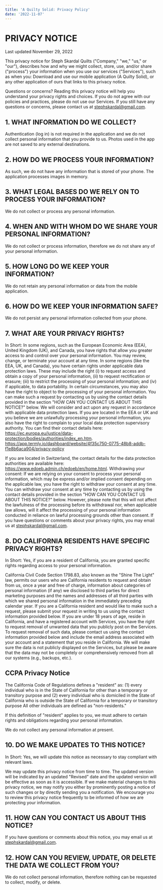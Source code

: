 ```yaml
---
title: 'A Quilty Solid: Privacy Policy'
date: '2022-11-07'
---
```


# PRIVACY NOTICE

Last updated November 29, 2022

This privacy notice for Steph Skardal Quilts ("Company," "we," "us," or "our"), describes how and why we might collect, store, use, and/or share ("process") your information when you use our services ("Services"), such as when you:
Download and use our mobile application (A Quilty Solid), or any other application of ours that links to this privacy notice.

Questions or concerns? Reading this privacy notice will help you understand your privacy rights and choices. If you do not agree with our policies and practices, please do not use our Services. If you still have any questions or concerns, please contact us at stephskardal@gmail.com.

## 1. WHAT INFORMATION DO WE COLLECT?

Authentication (log in) is not required in the application and we do not collect personal information that you provide to us. Photos used in the app are not saved to any external destinations.

## 2. HOW DO WE PROCESS YOUR INFORMATION?

As such, we do not have any information that is stored of your phone. The application processes images in memory.

## 3. WHAT LEGAL BASES DO WE RELY ON TO PROCESS YOUR INFORMATION?

We do not collect or process any personal information.

## 4. WHEN AND WITH WHOM DO WE SHARE YOUR PERSONAL INFORMATION?

We do not collect or process information, therefore we do not share any of your personal information.

## 5. HOW LONG DO WE KEEP YOUR INFORMATION?

We do not retain any personal information or data from the mobile application.

## 6. HOW DO WE KEEP YOUR INFORMATION SAFE?

We do not persist any personal information collected from your phone.

## 7. WHAT ARE YOUR PRIVACY RIGHTS?

In Short: In some regions, such as the European Economic Area (EEA), United Kingdom (UK), and Canada, you have rights that allow you greater access to and control over your personal information. You may review, change, or terminate your account at any time.
In some regions (like the EEA, UK, and Canada), you have certain rights under applicable data protection laws. These may include the right (i) to request access and obtain a copy of your personal information, (ii) to request rectification or erasure; (iii) to restrict the processing of your personal information; and (iv) if applicable, to data portability. In certain circumstances, you may also have the right to object to the processing of your personal information. You can make such a request by contacting us by using the contact details provided in the section "HOW CAN YOU CONTACT US ABOUT THIS NOTICE?" below.
We will consider and act upon any request in accordance with applicable data protection laws.
If you are located in the EEA or UK and you believe we are unlawfully processing your personal information, you also have the right to complain to your local data protection supervisory authority. You can find their contact details here: https://ec.europa.eu/justice/data-protection/bodies/authorities/index_en.htm.
https://app.termly.io/dashboard/website/4f35c750-0775-48b8-addb-f1e8b6aca904/privacy-policy

If you are located in Switzerland, the contact details for the data protection authorities are available here: https://www.edoeb.admin.ch/edoeb/en/home.html.
Withdrawing your consent: If we are relying on your consent to process your personal information, which may be express and/or implied consent depending on the applicable law, you have the right to withdraw your consent at any time. You can withdraw your consent at any time by contacting us by using the contact details provided in the section "HOW CAN YOU CONTACT US ABOUT THIS NOTICE?" below.
However, please note that this will not affect the lawfulness of the processing before its withdrawal nor, when applicable law allows, will it affect the processing of your personal information conducted in reliance on lawful processing grounds other than consent.
If you have questions or comments about your privacy rights, you may email us at stephskardal@gmail.com.

## 8. DO CALIFORNIA RESIDENTS HAVE SPECIFIC PRIVACY RIGHTS?

In Short: Yes, if you are a resident of California, you are granted specific rights regarding access to your personal information.

California Civil Code Section 1798.83, also known as the "Shine The Light" law, permits our users who are California residents to request and obtain from us, once a year and free of charge, information about categories of personal information (if any) we disclosed to third parties for direct marketing purposes and the names and addresses of all third parties with which we shared personal information in the immediately preceding calendar year. If you are a California resident and would like to make such a request, please submit your request in writing to us using the contact information provided below.
If you are under 18 years of age, reside in California, and have a registered account with Services, you have the right to request removal of unwanted data that you publicly post on the Services. To request removal of such data, please contact us using the contact information provided below and include the email address associated with your account and a statement that you reside in California. We will make sure the data is not publicly displayed on the Services, but please be aware that the data may not be completely or comprehensively removed from all our systems (e.g., backups, etc.).

## CCPA Privacy Notice

The California Code of Regulations defines a "resident" as:
(1) every individual who is in the State of California for other than a temporary or transitory purpose and
(2) every individual who is domiciled in the State of California who is outside the State of California for a temporary or transitory purpose
All other individuals are defined as "non-residents."

If this definition of "resident" applies to you, we must adhere to certain rights and obligations regarding your personal information.

We do not collect any personal information at present.

## 10. DO WE MAKE UPDATES TO THIS NOTICE?

In Short: Yes, we will update this notice as necessary to stay compliant with relevant laws.

We may update this privacy notice from time to time. The updated version will be indicated by an updated "Revised" date and the updated version will be effective as soon as it is accessible. If we make material changes to this privacy notice, we may notify you either by prominently posting a notice of such changes or by directly sending you a notification. We encourage you to review this privacy notice frequently to be informed of how we are protecting your information.

## 11. HOW CAN YOU CONTACT US ABOUT THIS NOTICE?

If you have questions or comments about this notice, you may email us at stephskardal@gmail.com.

## 12. HOW CAN YOU REVIEW, UPDATE, OR DELETE THE DATA WE COLLECT FROM YOU?

We do not collect personal information, therefore nothing can be requested to collect, modify, or delete.
